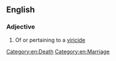 ==English==

===Adjective===
{{en-adj}}

# Of or pertaining to a [[viricide]]
[[Category:en:Death]]
[[Category:en:Marriage]]